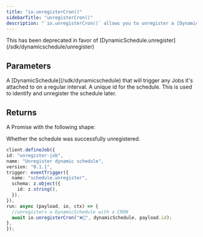 ```yaml
---
title: "io.unregisterCron()"
sidebarTitle: "unregisterCron()"
description: "`io.unregisterCron()` allows you to unregister a [DynamicSchedule](/sdk/dynamicschedule) that was previously registered with `io.registerCron()`."
---
```


<Warning>
  This has been deprecated in favor of [DynamicSchedule.unregister](/sdk/dynamicschedule/unregister)
</Warning>

## Parameters

<Snippet file="stable-key-param.mdx" />
<ResponseField name="dynamicSchedule" type="DynamicSchedule" required>
  A [DynamicSchedule](/sdk/dynamicschedule) that will trigger any Jobs it's attached to on a regular
  interval.
</ResponseField>
<ResponseField name="id" type="string" required>
  A unique id for the schedule. This is used to identify and unregister the schedule later.
</ResponseField>

## Returns

A Promise with the following shape:

<ResponseField name="ok" type="boolean" required>
  Whether the schedule was successfully unregistered.
</ResponseField>

<RequestExample>
  
  ```typescript
client.defineJob({
  id: "unregister-job",
  name: "Unregister dynamic schedule",
  version: "0.1.1",
  trigger: eventTrigger({
    name: "schedule.unregister",
    schema: z.object({
      id: z.string(),
    }),
  }),
  run: async (payload, io, ctx) => {
    //unregisters a DynamicSchedule with a CRON 
    await io.unregisterCron("❌📆", dynamicSchedule, payload.id);
},
});
```

</RequestExample>
